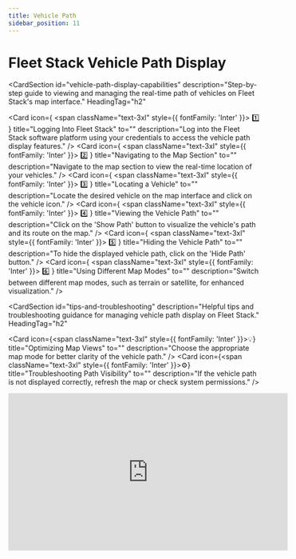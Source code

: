 ```yaml
---
title: Vehicle Path
sidebar_position: 11
---
```


# Fleet Stack Vehicle Path Display

<CardSection
  id="vehicle-path-display-capabilities"
  description="Step-by-step guide to viewing and managing the real-time path of vehicles on Fleet Stack's map interface."
  HeadingTag="h2"
>
  <Card
    icon={
      <span className="text-3xl" style={{ fontFamily: 'Inter' }}>
        1️⃣
      </span>
    }
    title="Logging Into Fleet Stack"
    to=""
    description="Log into the Fleet Stack software platform using your credentials to access the vehicle path display features."
  />
  <Card
    icon={
      <span className="text-3xl" style={{ fontFamily: 'Inter' }}>
        2️⃣
      </span>
    }
    title="Navigating to the Map Section"
    to=""
    description="Navigate to the map section to view the real-time location of your vehicles."
  />
  <Card
    icon={
      <span className="text-3xl" style={{ fontFamily: 'Inter' }}>
        3️⃣
      </span>
    }
    title="Locating a Vehicle"
    to=""
    description="Locate the desired vehicle on the map interface and click on the vehicle icon."
  />
  <Card
    icon={
      <span className="text-3xl" style={{ fontFamily: 'Inter' }}>
        4️⃣
      </span>
    }
    title="Viewing the Vehicle Path"
    to=""
    description="Click on the 'Show Path' button to visualize the vehicle's path and its route on the map."
  />
  <Card
    icon={
      <span className="text-3xl" style={{ fontFamily: 'Inter' }}>
        5️⃣
      </span>
    }
    title="Hiding the Vehicle Path"
    to=""
    description="To hide the displayed vehicle path, click on the 'Hide Path' button."
  />
  <Card
    icon={
      <span className="text-3xl" style={{ fontFamily: 'Inter' }}>
        6️⃣
      </span>
    }
    title="Using Different Map Modes"
    to=""
    description="Switch between different map modes, such as terrain or satellite, for enhanced visualization."
  />
</CardSection>

<CardSection
  id="tips-and-troubleshooting"
  description="Helpful tips and troubleshooting guidance for managing vehicle path display on Fleet Stack."
  HeadingTag="h2"
>
  <Card
    icon={<span className="text-3xl" style={{ fontFamily: 'Inter' }}>💡</span>}
    title="Optimizing Map Views"
    to=""
    description="Choose the appropriate map mode for better clarity of the vehicle path."
  />
  <Card
    icon={<span className="text-3xl" style={{ fontFamily: 'Inter' }}>⚙️</span>}
    title="Troubleshooting Path Visibility"
    to=""
    description="If the vehicle path is not displayed correctly, refresh the map or check system permissions."
  />
</CardSection>


<div style={{ display: 'flex', justifyContent: 'center', marginTop: '20px' }}>
  <iframe 
    width="560" 
    height="315" 
    src="https://www.youtube.com/embed/uI-b8b40ZIA?si=ruDUVdu88r5wI72k" 
    title="Vehicle Path Display Tutorial" 
    frameBorder="0" 
    allow="accelerometer; autoplay; clipboard-write; encrypted-media; gyroscope; picture-in-picture" 
    allowFullScreen>
  </iframe>
</div>


<head>
  <title>Fleet Stack Vehicle Path Display</title>
  <meta
    name="description"
    content="A comprehensive guide to viewing and managing vehicle paths in Fleet Stack, including map modes and path visibility controls."
  />
</head>
